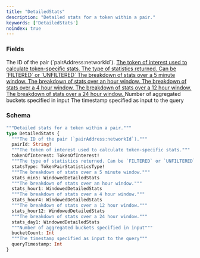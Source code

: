 ```yaml
---
title: "DetailedStats"
description: "Detailed stats for a token within a pair."
keywords: ['DetailedStats']
noindex: true
---
```


### Fields

<ResponseField name="pairId" type="String!" required>
  The ID of the pair (`pairAddress:networkId`).
</ResponseField>

<a href="/api-reference/types/tokenofinterest">
  <ResponseField name="tokenOfInterest" type="TokenOfInterest!" required>
    The token of interest used to calculate token-specific stats.
  </ResponseField>
</a>

<a href="/api-reference/types/tokenpairstatisticstype">
  <ResponseField name="statsType" type="TokenPairStatisticsType!" required>
    The type of statistics returned. Can be `FILTERED` or `UNFILTERED`
  </ResponseField>
</a>

<a href="/api-reference/types/windoweddetailedstats">
  <ResponseField name="stats_min5" type="WindowedDetailedStats">
    The breakdown of stats over a 5 minute window.
  </ResponseField>
</a>

<a href="/api-reference/types/windoweddetailedstats">
  <ResponseField name="stats_hour1" type="WindowedDetailedStats">
    The breakdown of stats over an hour window.
  </ResponseField>
</a>

<a href="/api-reference/types/windoweddetailedstats">
  <ResponseField name="stats_hour4" type="WindowedDetailedStats">
    The breakdown of stats over a 4 hour window.
  </ResponseField>
</a>

<a href="/api-reference/types/windoweddetailedstats">
  <ResponseField name="stats_hour12" type="WindowedDetailedStats">
    The breakdown of stats over a 12 hour window.
  </ResponseField>
</a>

<a href="/api-reference/types/windoweddetailedstats">
  <ResponseField name="stats_day1" type="WindowedDetailedStats">
    The breakdown of stats over a 24 hour window.
  </ResponseField>
</a>

<ResponseField name="bucketCount" type="Int">
  Number of aggregated buckets specified in input
</ResponseField>

<ResponseField name="queryTimestamp" type="Int">
  The timestamp specified as input to the query
</ResponseField>

### Schema


```graphql 
"""Detailed stats for a token within a pair."""
type DetailedStats {
  """The ID of the pair (`pairAddress:networkId`)."""
  pairId: String!
  """The token of interest used to calculate token-specific stats."""
  tokenOfInterest: TokenOfInterest!
  """The type of statistics returned. Can be `FILTERED` or `UNFILTERED`"""
  statsType: TokenPairStatisticsType!
  """The breakdown of stats over a 5 minute window."""
  stats_min5: WindowedDetailedStats
  """The breakdown of stats over an hour window."""
  stats_hour1: WindowedDetailedStats
  """The breakdown of stats over a 4 hour window."""
  stats_hour4: WindowedDetailedStats
  """The breakdown of stats over a 12 hour window."""
  stats_hour12: WindowedDetailedStats
  """The breakdown of stats over a 24 hour window."""
  stats_day1: WindowedDetailedStats
  """Number of aggregated buckets specified in input"""
  bucketCount: Int
  """The timestamp specified as input to the query"""
  queryTimestamp: Int
}
```
